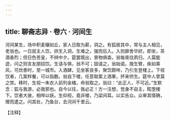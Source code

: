 ```yaml
---
---
---
```

title: 聊斋志异 · 卷六 · 河间生
---

河间某生，场中积麦穰如丘，家人日取为薪，洞之。有狐居其中，常与主人相见，老翁也。一日屈主人饮，拱生入洞，生难之，强而后入。入则廊舍华好。即坐，茶酒香烈；但日色苍皇，不辨中夕。筵罢既出，景物俱杳。翁每夜往夙归，人莫能迹，问之则言友朋招饮。生请与俱，翁不可；固请之，翁始诺。挽生臂，疾如乘风，可炊黍时，至一城市。入酒肆，见坐客良多，聚饮颇哗，乃引生登楼上。下视饮者，几案柈餐，可以指数。翁自下楼，任意取案上酒果，抔来供生。筵中人曾莫之禁。移时，生视一朱衣人前列金橘，命翁取之。翁曰：“此正人，不可近。”生默念：狐与我游，必我邪也。自今以往，我必正！方一注想，觉身不自主，眩堕楼下。饮者大骇，相哗以妖。生仰视，竟非楼，乃梁间耳。以实告众。众审其情确，赠而遣之。问其处，乃鱼台，去河间千里云。

【注释】

